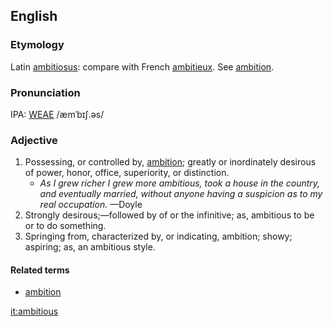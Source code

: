 ==English==
===Etymology===
Latin [[ambitiosus]]: compare with French [[ambitieux]].  See [[ambition]].

===Pronunciation===
IPA: [[WEAE]] /æmˈbɪʃ.əs/

===Adjective===
# Possessing, or controlled by, [[ambition]]; greatly or inordinately desirous of power, honor, office, superiority, or distinction.
#* ''As I grew richer I grew more ambitious, took a house in the country, and eventually married, without anyone having a suspicion as to my real occupation.'' &mdash;Doyle
# Strongly desirous;&mdash;followed by of or the infinitive; as, ambitious to be or to do something.
# Springing from, characterized by, or indicating, ambition; showy; aspiring; as, an ambitious style.
<!-- material copied from Webster's Revised Unabridged Dictionary (1913) -->

====Related terms====
*[[ambition]]

[[it:ambitious]]